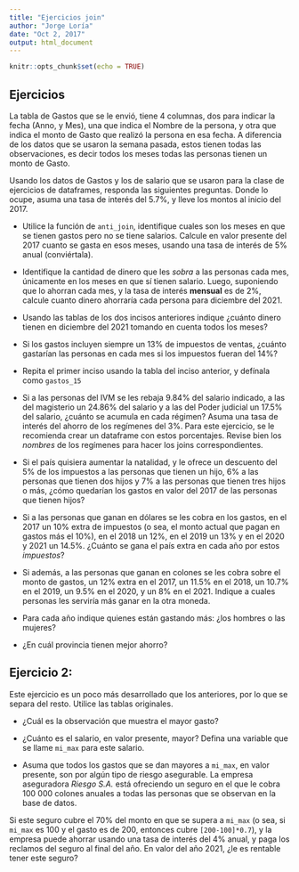 ```yaml
---
title: "Ejercicios join"
author: "Jorge Loría"
date: "Oct 2, 2017"
output: html_document
---
```


```r
knitr::opts_chunk$set(echo = TRUE)
```

## Ejercicios

La tabla de Gastos que se le envió, tiene 4 columnas, dos para indicar la fecha (Anno, y Mes), una que indica el Nombre de la persona, y otra que indica el monto de Gasto que realizó la persona en esa fecha. A diferencia de los datos que se usaron la semana pasada, estos tienen todas las observaciones, es decir todos los meses todas las personas tienen un monto de Gasto.

Usando los datos de Gastos y los de salario que se usaron para la clase de ejercicios de dataframes, responda las siguientes preguntas. Donde lo ocupe, asuma una tasa de interés del 5.7%, y lleve los montos al inicio del 2017.


- Utilice la función de `anti_join`, identifique cuales son los meses en que se tienen gastos pero no se tiene salarios. Calcule en valor presente del 2017 cuanto se gasta en esos meses, usando una tasa de interés de 5% anual (conviértala).

- Identifique la cantidad de dinero que les _sobra_ a las personas cada mes, únicamente en los meses en que sí tienen salario. Luego, suponiendo que lo ahorran cada mes, y la tasa de interés **mensual** es de 2%, calcule cuanto dinero ahorraría cada persona para diciembre del 2021.

- Usando las tablas de los dos incisos anteriores indique ¿cuánto dinero tienen en diciembre del 2021 tomando en cuenta todos los meses?

- Si los gastos incluyen siempre un 13% de impuestos de ventas, ¿cuánto gastarían las personas en cada mes si los impuestos fueran del 14%?

- Repita el primer inciso usando la tabla del inciso anterior, y defínala como `gastos_15`

- Si a las personas del IVM se les rebaja 9.84% del salario indicado, a las del magisterio un 24.86% del salario y a las del Poder judicial un 17.5% del salario, ¿cuánto se acumula en cada régimen? Asuma una tasa de interés del ahorro de los regímenes del 3%. Para este ejercicio, se le recomienda crear un dataframe con estos porcentajes. Revise bien los *nombres* de los regímenes para hacer los joins correspondientes.

- Si el país quisiera aumentar la natalidad, y le ofrece un descuento del 5% de los impuestos a las personas que tienen un hijo, 6% a las personas que tienen dos hijos y 7% a las personas que tienen tres hijos o más, ¿cómo quedarían los gastos en valor del 2017 de las personas que tienen hijos?

- Si a las personas que ganan en dólares se les cobra en los gastos, en el 2017 un 10% extra de impuestos (o sea, el monto actual que pagan en gastos más el 10%), en el 2018 un 12%, en el 2019 un 13% y en el 2020 y 2021 un 14.5%. ¿Cuánto se gana el país extra en cada año por estos _impuestos_? 


- Si además, a las personas que ganan en colones se les cobra sobre el monto de gastos, un 12% extra en el 2017, un 11.5% en el 2018, un 10.7% en el 2019, un 9.5% en el 2020, y un 8% en el 2021. Indique a cuales personas les serviría más ganar en la otra moneda.


- Para cada año indique quienes están gastando más: ¿los hombres o las mujeres?

- ¿En cuál provincia tienen mejor ahorro?


## Ejercicio 2:

Este ejercicio es un poco más desarrollado que los anteriores, por lo que se separa del resto. Utilice las tablas originales.

- ¿Cuál es la observación que muestra el mayor gasto?

- ¿Cuánto es el salario, en valor presente, mayor? Defina una variable que se llame `mi_max` para este salario.

- Asuma que todos los gastos que se dan mayores a `mi_max`, en valor presente, son por algún tipo de riesgo asegurable. La empresa aseguradora _Riesgo S.A._ está ofreciendo un seguro en el que le cobra 100 000 colones anuales a todas las personas que se observan en la base de datos. 

Si este seguro cubre el 70% del monto en que se supera a `mi_max` (o sea, si `mi_max` es 100 y el gasto es de 200, entonces cubre `[200-100]*0.7`), y la empresa puede ahorrar usando una tasa de interés del 4% anual, y paga los reclamos del seguro al final del año. En valor del año 2021, ¿le es rentable tener este seguro?





